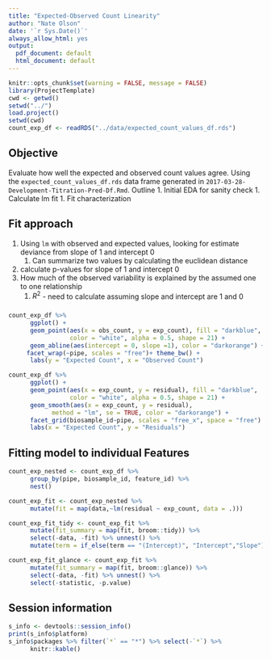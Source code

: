 ```yaml
---
title: "Expected-Observed Count Linearity"
author: "Nate Olson"
date: '`r Sys.Date()`'
always_allow_html: yes
output:
  pdf_document: default
  html_document: default
---
```


```r
knitr::opts_chunk$set(warning = FALSE, message = FALSE)
library(ProjectTemplate)
cwd <- getwd()
setwd("../")
load.project()
setwd(cwd) 
count_exp_df <- readRDS("../data/expected_count_values_df.rds") 
```

## Objective
Evaluate how well the expected and observed count values agree. 
Using the `expected_count_values_df.rds` data frame generated in `2017-03-28-Development-Titration-Pred-Df.Rmd`. 
Outline
1. Initial EDA for sanity check
1. Calculate lm fit 
1. Fit characterization


## Fit approach
1. Using `lm` with observed and expected values, looking for estimate deviance from slope of 1 and intercept 0
      1. Can summarize two values by calculating the euclidean distance  
1. calculate p-values for slope of 1 and intercept 0
1. How much of the observed variability is explained by the assumed one to one relationship
      1. $R^2$ - need to calculate assuming slope and intercept are 1 and 0  

###
```r
count_exp_df %>%
      ggplot() + 
      geom_point(aes(x = obs_count, y = exp_count), fill = "darkblue", 
                 color = "white", alpha = 0.5, shape = 21) + 
      geom_abline(aes(intercept = 0, slope =1), color = "darkorange") +
     facet_wrap(~pipe, scales = "free")+ theme_bw() + 
      labs(y = "Expected Count", x = "Observed Count")
```



```r
count_exp_df %>% 
      ggplot() +
      geom_point(aes(x = exp_count, y = residual), fill = "darkblue", 
                 color = "white", alpha = 0.5, shape = 21) +
      geom_smooth(aes(x = exp_count, y = residual), 
            method = "lm", se = TRUE, color = "darkorange") +
      facet_grid(biosample_id~pipe, scales = "free_x", space = "free") + theme_bw() +
      labs(x = "Expected Count", y = "Residuals")
```


## Fitting model to individual Features
```r
count_exp_nested <- count_exp_df %>% 
      group_by(pipe, biosample_id, feature_id) %>% 
      nest() 

count_exp_fit <- count_exp_nested %>% 
      mutate(fit = map(data,~lm(residual ~ exp_count, data = .)))

count_exp_fit_tidy <- count_exp_fit %>% 
      mutate(fit_summary = map(fit, broom::tidy)) %>% 
      select(-data, -fit) %>% unnest() %>% 
      mutate(term = if_else(term == "(Intercept)", "Intercept","Slope")) 

count_exp_fit_glance <- count_exp_fit %>% 
      mutate(fit_summary = map(fit, broom::glance)) %>% 
      select(-data, -fit) %>% unnest() %>% 
      select(-statistic, -p.value) 
```



## Session information
```r
s_info <- devtools::session_info()
print(s_info$platform)
s_info$packages %>% filter(`*` == "*") %>% select(-`*`) %>% 
      knitr::kable()
``` 